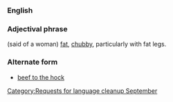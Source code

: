 {{nolanguage/box}}
[[Category:Requests for language cleanup September]]
===English===
===Adjectival phrase===
{{Ireland}} {{idiom}} (said of a woman) [[fat]], [[chubby]], particularly with fat legs.
===Alternate form===
*[[beef to the hock]]